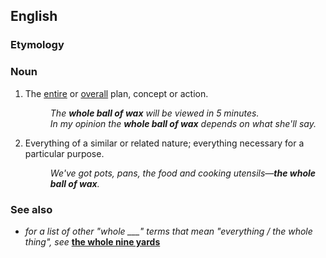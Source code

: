 ==English==

===Etymology===
{{rfe|lang=en}}

===Noun===
{{en-noun|head=[[whole]] [[ball]] of [[wax]]|?}}

# {{lb|en|idiomatic|slang}} The [[entire]] or [[overall]] plan, concept or action.
#: ''The '''whole ball of wax''' will be viewed in 5 minutes.''
#: ''In my opinion the '''whole ball of wax''' depends on what she'll say.''
# {{lb|en|idiomatic|slang}} Everything of a similar or related nature; everything necessary for a particular purpose.
#: ''We've got pots, pans, the food and cooking utensils—'''the whole ball of wax'''.''

===See also===
* ''for a list of other "whole ___" terms that mean "everything / the whole thing", see'' '''[[the whole nine yards]]'''
